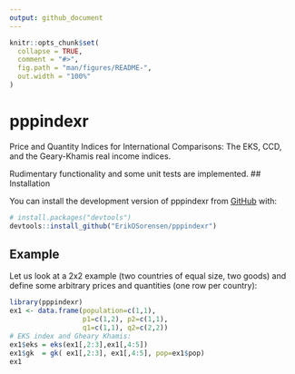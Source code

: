 ```yaml
---
output: github_document
---
```


<!-- README.md is generated from README.Rmd. Please edit that file -->

```r
knitr::opts_chunk$set(
  collapse = TRUE,
  comment = "#>",
  fig.path = "man/figures/README-",
  out.width = "100%"
)
```

# pppindexr


Price and Quantity Indices for International Comparisons: The EKS, CCD, and the 
Geary-Khamis real income indices.

Rudimentary functionality and some unit tests are implemented.
## Installation

You can install the development version of pppindexr from [GitHub](https://github.com/) with:

``` r
# install.packages("devtools")
devtools::install_github("ErikOSorensen/pppindexr")
```

## Example

Let us look at a 2x2 example (two countries of equal size, two goods) and define
some arbitrary prices and quantities (one row per country):

```r
library(pppindexr)
ex1 <- data.frame(population=c(1,1),
                  p1=c(1,2), p2=c(1,1), 
                  q1=c(1,1), q2=c(2,2))
# EKS index and Gheary Khamis:
ex1$eks = eks(ex1[,2:3],ex1[,4:5])
ex1$gk  = gk( ex1[,2:3], ex1[,4:5], pop=ex1$pop)
ex1
```


